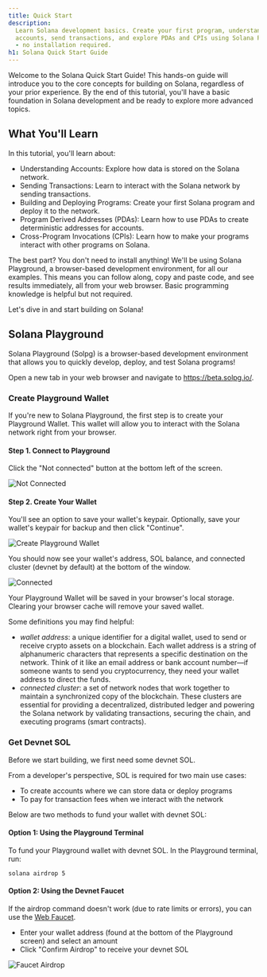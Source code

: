 ```yaml
---
title: Quick Start
description:
  Learn Solana development basics. Create your first program, understand
  accounts, send transactions, and explore PDAs and CPIs using Solana Playground
  - no installation required.
h1: Solana Quick Start Guide
---
```


Welcome to the Solana Quick Start Guide! This hands-on guide will introduce you
to the core concepts for building on Solana, regardless of your prior
experience. By the end of this tutorial, you'll have a basic foundation in
Solana development and be ready to explore more advanced topics.

## What You'll Learn

In this tutorial, you'll learn about:

- Understanding Accounts: Explore how data is stored on the Solana network.
- Sending Transactions: Learn to interact with the Solana network by sending
  transactions.
- Building and Deploying Programs: Create your first Solana program and deploy
  it to the network.
- Program Derived Addresses (PDAs): Learn how to use PDAs to create
  deterministic addresses for accounts.
- Cross-Program Invocations (CPIs): Learn how to make your programs interact
  with other programs on Solana.

The best part? You don't need to install anything! We'll be using Solana
Playground, a browser-based development environment, for all our examples. This
means you can follow along, copy and paste code, and see results immediately,
all from your web browser. Basic programming knowledge is helpful but not
required.

Let's dive in and start building on Solana!

## Solana Playground

Solana Playground (Solpg) is a browser-based development environment that allows
you to quickly develop, deploy, and test Solana programs!

Open a new tab in your web browser and navigate to https://beta.solpg.io/.

<Steps>
<Step>


### Create Playground Wallet

If you're new to Solana Playground, the first step is to create your Playground
Wallet. This wallet will allow you to interact with the Solana network right
from your browser.

#### Step 1. Connect to Playground

Click the "Not connected" button at the bottom left of the screen.

![Not Connected](/assets/docs/intro/quickstart/pg-not-connected.png)

#### Step 2. Create Your Wallet

You'll see an option to save your wallet's keypair. Optionally, save your
wallet's keypair for backup and then click "Continue".

![Create Playground Wallet](/assets/docs/intro/quickstart/pg-create-wallet.png)

You should now see your wallet's address, SOL balance, and connected cluster
(devnet by default) at the bottom of the window.

![Connected](/assets/docs/intro/quickstart/pg-connected.png)

<Callout>
  Your Playground Wallet will be saved in your browser's local storage. Clearing
  your browser cache will remove your saved wallet.
</Callout>

Some definitions you may find helpful:

- _wallet address_: a unique identifier for a digital wallet, used to send or
  receive crypto assets on a blockchain. Each wallet address is a string of
  alphanumeric characters that represents a specific destination on the network.
  Think of it like an email address or bank account number—if someone wants to
  send you cryptocurrency, they need your wallet address to direct the funds.
- _connected cluster_: a set of network nodes that work together to maintain a
  synchronized copy of the blockchain. These clusters are essential for
  providing a decentralized, distributed ledger and powering the Solana network
  by validating transactions, securing the chain, and executing programs (smart
  contracts).

</Step>
<Step>

### Get Devnet SOL

Before we start building, we first need some devnet SOL.

From a developer's perspective, SOL is required for two main use cases:

- To create accounts where we can store data or deploy programs
- To pay for transaction fees when we interact with the network

Below are two methods to fund your wallet with devnet SOL:

#### Option 1: Using the Playground Terminal

To fund your Playground wallet with devnet SOL. In the Playground terminal, run:

```shell title="Terminal"
solana airdrop 5
```

#### Option 2: Using the Devnet Faucet

If the airdrop command doesn't work (due to rate limits or errors), you can use
the [Web Faucet](https://faucet.solana.com/).

- Enter your wallet address (found at the bottom of the Playground screen) and
  select an amount
- Click "Confirm Airdrop" to receive your devnet SOL

![Faucet Airdrop](/assets/docs/intro/quickstart/faucet-airdrop.gif)


</Step>
</Steps>
